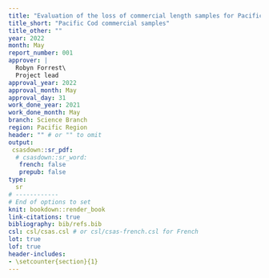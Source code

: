```yaml
---
title: "Evaluation of the loss of commercial length samples for Pacific Cod (*Gadus macrocephalus*) for West Coast Vancouver Island (Area 3CD), and Hecate Strait and Queen Charlotte Sound (Area 5ABCD) in 2022"
title_short: "Pacific Cod commercial samples"
title_other: ""
year: 2022
month: May
report_number: 001
approver: |
  Robyn Forrest\
  Project lead
approval_year: 2022
approval_month: May
approval_day: 31
work_done_year: 2021
work_done_month: May
branch: Science Branch
region: Pacific Region
header: "" # or "" to omit
output:
 csasdown::sr_pdf:
  # csasdown::sr_word:
   french: false
   prepub: false
type:
  sr
# ------------
# End of options to set
knit: bookdown::render_book
link-citations: true
bibliography: bib/refs.bib
csl: csl/csas.csl # or csl/csas-french.csl for French
lot: true
lof: true
header-includes:
- \setcounter{section}{1}
---
```


